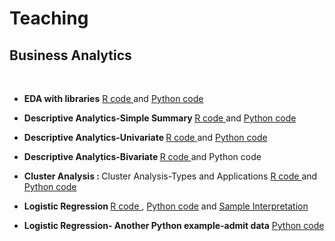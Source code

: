 <h1>Teaching</h1>
<h2>Business Analytics</h2>
<p>&nbsp;</p>

<ul>
<li>
<p><strong>EDA with libraries</strong> <a href="EDA-r.html" target="_blank" rel="noopener">R code </a> and  <a href="EDA-python.html" target="_blank" rel="noopener">Python code</a> </p>
</li>
</ul>


<ul>
<li>
<p><strong>Descriptive Analytics-Simple Summary </strong> <a href="descriptive-r.html" target="_blank" rel="noopener">R code </a> and  <a href="descriptive-python.html" target="_blank" rel="noopener">Python code</a> </p>
</li>
</ul>

<ul>
<li>
<p><strong>Descriptive Analytics-Univariate </strong><a href="univariate-r.html" target="_blank" rel="noopener">R code </a> and  <a href="univariate-python.html" target="_blank" rel="noopener">Python code</a> </p>
</li>
</ul>

<ul>
<li>
<p><strong>Descriptive Analytics-Bivariate </strong><a href="bivariate-r.html" target="_blank" rel="noopener">R code </a> and  <a>Python code</a> </p>
</li>
</ul>


<ul>
<li>
<p><strong>Cluster Analysis : </strong> Cluster Analysis-Types and Applications <a href="shopping-kmeans.html" target="_blank" rel="noopener">R code </a> and  <a href="shopping-kmeans-python.html" target="_blank" rel="noopener">Python code</a> </p>
</li>
</ul>
<ul>
<li>
<p><strong>Logistic Regression </strong><a href="logistic.html" target="_blank" rel="noopener">R code </a> , <a href="Logistic-Python.html" target="_blank" rel="noopener">Python code</a> and  <a href="Logistic_Interpretation1.pdf" target="_blank" rel="noopener">Sample Interpretation</a> </p>
</li>
<li>
<p><strong>Logistic Regression- Another Python example-admit data</strong> <a href="Logit-admit-python2.html" target="_blank" rel="noopener">Python code</a></p>
</li>
</ul>